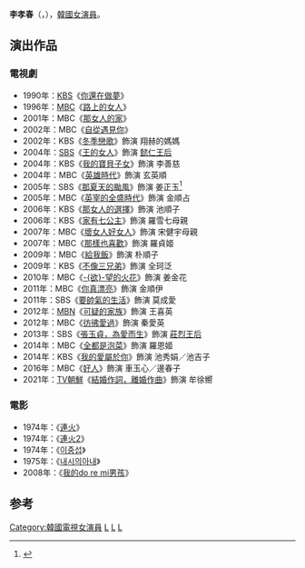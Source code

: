 {{藝人
| 姓名 = 李孝春
| 類型 = 女演員
| 相片 = 
| 國籍 = {{KOR}}
| 出生日期 = {{birth_date_and_age|1950|2|16}} 
| 出生地點 = {{KOR}}[[全羅南道|全羅南道]][[光州廣域市|光州市]]
| 語言 = [[韓語|韓語]]、[[英語|英語]] 
| 教育程度 = [[中央大學_(韓國)|中央大學]]戲劇電影學[[學士|學士]]<br />[[中央大學_(韓國)|中央大學]]大學院戲劇電影學[[碩士|碩士]]
| 出道日期 = 1974年
}}

'''李孝春'''（{{lang-ko|'''이효춘'''}}，{{bd|1950年|2月16日|catIdx=L李}}），[[韓國|韓國]][[女演員|女演員]]。

== 演出作品 ==
=== 電視劇 ===
*1990年：[[韓國放送公社|KBS]]《[[你還在做夢|你還在做夢]]》
*1996年：[[文化廣播_(韓國)|MBC]]《[[路上的女人|路上的女人]]》
*2001年：MBC《[[那女人的家|那女人的家]]》
*2002年：MBC《[[自從遇見你|自從遇見你]]》
*2002年：KBS《[[冬季戀歌|冬季戀歌]]》飾演 翔赫的媽媽
*2004年：[[SBS_(韓國)|SBS]]《[[王的女人|王的女人]]》飾演 [[懿仁王后|懿仁王后]]
*2004年：KBS《[[我的寶貝子女|我的寶貝子女]]》飾演 李善慈
*2004年：MBC《[[英雄時代_(電視劇)|英雄時代]]》飾演 玄英順
*2005年：SBS《[[那夏天的颱風|那夏天的颱風]]》飾演 姜正玉<ref>{{cite news |title=《那夏天的台风》主要人物介绍 |url=http://news.cri.cn/gb/6851/2005/06/05/1325@571447.htm |accessdate=2022-01-18 |work=CRI |archive-date=2022-01-18 |archive-url=https://web.archive.org/web/20220118060257/http://news.cri.cn/gb/6851/2005/06/05/1325@571447.htm }}</ref>
*2005年：MBC《[[英宰的全盛時代|英宰的全盛時代]]》飾演 金順占
*2006年：KBS《[[那女人的選擇|那女人的選擇]]》飾演 池順子
*2006年：KBS《[[家有七公主|家有七公主]]》飾演 羅雪七母親
*2007年：MBC《[[壞女人好女人|壞女人好女人]]》飾演 宋健宇母親
*2007年：MBC《[[那樣也喜歡|那樣也喜歡]]》飾演 羅貞姬
*2009年：MBC《[[給我飯|給我飯]]》飾演 朴順子
*2009年：KBS《[[不像三兄弟|不像三兄弟]]》飾演 全珂泛
*2010年：MBC《[[欲望的火花|-{欲}-望的火花]]》飾演 姜金花
*2011年：MBC《[[你真漂亮|你真漂亮]]》飾演 金順伊
*2011年：SBS《[[要帥氣的生活|要帥氣的生活]]》飾演 莫成愛
*2012年：[[MBN|MBN]]《[[可疑的家族|可疑的家族]]》飾演 王喜英
*2012年：MBC《[[彷彿愛過|彷彿愛過]]》飾演 秦愛英
*2013年：SBS《[[張玉貞，為愛而生|張玉貞，為愛而生]]》飾演 [[莊烈王后|莊烈王后]]
*2014年：MBC《[[全都是泡菜|全都是泡菜]]》飾演 羅恩姬
*2014年：KBS《[[我的愛屬於你|我的愛屬於你]]》飾演 池秀娟／池吉子
*2016年：MBC《[[好人_(電視劇)|好人]]》飾演 車玉心／邊春子
*2021年：[[TV朝鮮|TV朝鮮]]《[[結婚作詞，離婚作曲|結婚作詞，離婚作曲]]》飾演 牟徐嚮

=== 電影 ===
*1974年：《[[連火|連火]]》
*1974年：《[[連火2|連火2]]》
*1974年：《[[이중섭|이중섭]]》
*1975年：《[[내시의아내|내시의아내]]》
*2008年：《[[我的do_re_mi男孩|我的do re mi男孩]]》

==参考==
{{reflist}}
{{百想藝術大賞電視部門女子新人演技賞}}


{{DEFAULTSORT:Lee Hyo Chun}}
[[Category:韓國電視女演員|Category:韓國電視女演員]]
[[Category:韓國中央大學校友|L]]
[[Category:光州廣域市出身人物|L]]
[[Category:李姓|L]]
